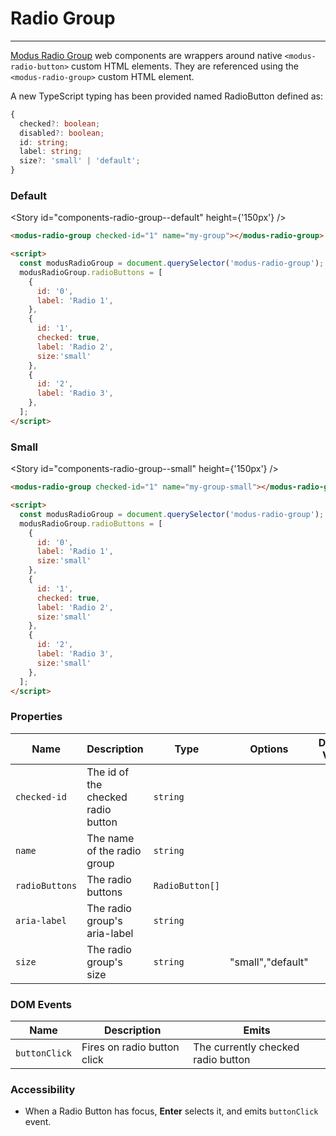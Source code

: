 
# Radio Group

---

[Modus Radio Group](https://modus.trimble.com/components/lists/) web components are wrappers around native `<modus-radio-button>` custom HTML elements. They are referenced using the `<modus-radio-group>` custom HTML element.

A new TypeScript typing has been provided named RadioButton defined as:

```ts
{
  checked?: boolean;
  disabled?: boolean;
  id: string;
  label: string;
  size?: 'small' | 'default';
}
```

### Default

<Story id="components-radio-group--default" height={'150px'} />

```html
<modus-radio-group checked-id="1" name="my-group"></modus-radio-group>

<script>
  const modusRadioGroup = document.querySelector('modus-radio-group');
  modusRadioGroup.radioButtons = [
    {
      id: '0',
      label: 'Radio 1',
    },
    {
      id: '1',
      checked: true,
      label: 'Radio 2',
      size:'small'
    },
    {
      id: '2',
      label: 'Radio 3',
    },
  ];
</script>
```
### Small

<Story id="components-radio-group--small" height={'150px'} />

```html
<modus-radio-group checked-id="1" name="my-group-small"></modus-radio-group>

<script>
  const modusRadioGroup = document.querySelector('modus-radio-group');
  modusRadioGroup.radioButtons = [
    {
      id: '0',
      label: 'Radio 1',
      size:'small'
    },
    {
      id: '1',
      checked: true,
      label: 'Radio 2',
      size:'small'
    },
    {
      id: '2',
      label: 'Radio 3',
      size:'small'
    },
  ];
</script>
```

### Properties

| Name           | Description                        | Type            | Options | Default Value | Required |
| -------------- | ---------------------------------- | --------------- | ------- | ------------- | -------- |
| `checked-id`   | The id of the checked radio button | `string`        |         |               | ✔        |
| `name`         | The name of the radio group        | `string`        |         |               | ✔        |
| `radioButtons` | The radio buttons                  | `RadioButton[]` |         |               | ✔        |
| `aria-label`   | The radio group's aria-label       | `string`        |         |               |          |
| `size`   | The radio group's size       | `string`        | "small","default"   |               |          |

### DOM Events

| Name          | Description                 | Emits                              |
| ------------- | --------------------------- | ---------------------------------- |
| `buttonClick` | Fires on radio button click | The currently checked radio button |

### Accessibility

- When a Radio Button has focus, **Enter** selects it, and emits `buttonClick` event.
